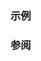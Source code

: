 {{cpp/numeric/math/unary_is|isfinite
|description=确定给定的浮点数 {{c|num}} 是否拥有有限值，即它是正规、非正规或零，但不是无穷大或 NaN。
|condition=拥有有限值
}}

===示例===
{{example
|code=
#include &lt;cfloat&gt;
#include &lt;cmath&gt;
#include &lt;iostream&gt;

int main()
{
    std::cout &lt;&lt; std::boolalpha
              &lt;&lt; "isfinite(NaN) = " &lt;&lt; std::isfinite(NAN) &lt;&lt; '\n'
              &lt;&lt; "isfinite(Inf) = " &lt;&lt; std::isfinite(INFINITY) &lt;&lt; '\n'
              &lt;&lt; "isfinite(-Inf) = " &lt;&lt; std::isfinite(-INFINITY) &lt;&lt; '\n'
              &lt;&lt; "isfinite(HUGE_VAL) = " &lt;&lt; std::isfinite(HUGE_VAL) &lt;&lt; '\n'
              &lt;&lt; "isfinite(0.0) = " &lt;&lt; std::isfinite(0.0) &lt;&lt; '\n'
              &lt;&lt; "isfinite(exp(800)) = " &lt;&lt; std::isfinite(std::exp(800)) &lt;&lt; '\n'
              &lt;&lt; "isfinite(DBL_MIN/2.0) = " &lt;&lt; std::isfinite(DBL_MIN / 2.0) &lt;&lt; '\n';
}
|output=
isfinite(NaN) = false
isfinite(Inf) = false
isfinite(-Inf) = false
isfinite(HUGE_VAL) = false
isfinite(0.0) = true
isfinite(exp(800)) = false
isfinite(DBL_MIN/2.0) = true
}}

===参阅===
{{dsc begin}}
{{dsc inc|cpp/numeric/math/dsc fpclassify}}
{{dsc inc|cpp/numeric/math/dsc isinf}}
{{dsc inc|cpp/numeric/math/dsc isnan}}
{{dsc inc|cpp/numeric/math/dsc isnormal}}
{{dsc see c|c/numeric/math/isfinite}}
{{dsc end}}

{{langlinks|de|en|es|fr|it|ja|pt|ru}}